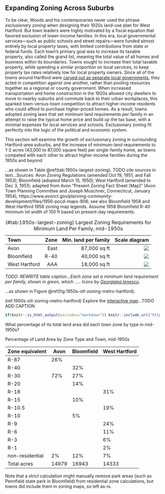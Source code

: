 ## Expanding Zoning Across Suburbs {- #expanding-zoning}

To be clear, Woods and his contemporaries never used the phrase *exclusionary zoning* when designing their 1920s land-use plan for West Hartford. But town leaders were highly motivated by a fiscal equation that favored exclusion of lower-income families. In this era, local governmental services---such as public schools and street repairs---were funded almost entirely by local property taxes, with limited contributions from state or federal funds. Each town's primary goal was to increase its taxable property, also called the grand list, meaning the total value of all homes and business within its boundaries. Towns sought to increase their total taxable property, while spending a similar proportion on local services, to keep property tax rates relatively low for local property owners. Since all of the towns around Hartford were [carved out as separate local governments](carving.html), they acted in competition against one another, rather than pooling resources together as a regional or county government. When increased transportation and home construction in the 1920s allowed city dwellers to move to nearby suburbs and commute back to their urban workplaces, this sparked town-versus-town competition to attract higher-income residents who could afford to purchase higher-priced homes. As a result, towns adopted zoning laws that set minimum land requirements per family in an attempt to raise the typical home price and build up the tax base, with a minimal expenses for local services and schools. Exclusionary zoning fit perfectly into the logic of the political and economic system.
<!-- TODO: link to chapters on carving up towns...property tax, to come -->


This section will examine the growth of exclusionary zoning in surrounding Hartford-area suburbs, and the increase of minimum-land requirements to 1-2 acres (43,000 to 87,000 square feet) per single-family home, as towns competed with each other to attract higher-income families during the 1950s and beyond

...as shown in Table \@ref(tab:1950s-largest-zoning). TODO cite sources in text...Sources: Avon Zoning Regulations (amended Oct 19, 1951, and Fall 1953); Bloomfield (adopted March 15, 1950); West Hartford (amended to Dec 3, 1951); adapted from Avon “Present Zoning Fact Sheet [Map]” (Avon Town Planning Committee and Joseph Moschner, Connecticut, January 1954), https://www.avonct.gov/planning-community-development/files/1956-pocd-maps-908; see also Bloomfield 1958 and West Hartford 1958 zoning map legends. Assume 1958 Bloomfield R-40 minimum lot width of 150 ft based on present-day requirements.

Table: (\#tab:1950s-largest-zoning) Largest Zoning Requirements for Minimum Land Per Family, mid-1950s

| Town  | Zone | Min. land per family | Scale diagram |
|:------|-----:|------:|--------------------:|
| Avon  | East | 87,000 sq ft  | ![](images/1950s-r-87.png) |
| Bloomfield | R-40 | 40,000 sq ft  | ![](images/1950s-r-40.png) |
| West Hartford | AAA  | 18,000 sq ft  | ![](images/1950s-r-18.png) |

*TODO: REWRITE table caption...Each zone set a minimum land requirement per family, shown in green, which ..... Icons by [Georgiana Ionescu](https://thenounproject.com/georgiana.ionescu/collection/real-estate-outline/).*
<!-- Graphics from https://www.figma.com/file/7JitgyYxiT3xR3fyoZttKb/otl-zoning-graphics
Export at 4x resolution, then reduce size 25% to return to original dimensions -->


...as shown in Figure \@ref(fig:1950s-otl-zoning-metro-hartford).

(ref:1950s-otl-zoning-metro-hartford) Explore the [interactive map](https://ontheline.github.io/otl-zoning-metro-hartford/index-caption.html)...TODO ADD CAPTION

```r
if(knitr::is_html_output(excludes="markdown")) knitr::include_url("https://ontheline.github.io/otl-zoning-metro-hartford", height = "550px") else knitr::include_graphics("images/1950s-otl-zoning-metro-hartford.png")
```

What percentage of its total land area did each town zone by type in mid-1950s?

Percentage of Land Area by Zone Type and Town, mid-1950s

| Zone equivalent | Avon | Bloomfield | West Hartford |
|-|-|-|-|
| R-87 | 26% |  |  |
| R-40 |  | 32% |  |
| R-30 | 72% | 27% |  |
| R-20 |  | 14% |  |
| R-18 |  |  | 31% |
| R-15 |  | 10% |  |
| R-10.5 |  |  | 19% |
| R-10 |  | 5% |  |
| R-9 |  |  | 24% |
| R-6 |  |  | 11% |
| R-3 |  |  | 6% |
| R-1 |  |  | 2% |
| non-residential | 2% | 12% | 7% |
| Total acres | 14979 | 16943 | 14333 |

Note that a strict calculation might manually remove park areas (such as Pennfield state park in Bloomfield) from residential zone calculations, but towns did include them in zoning maps, so left as-is.
